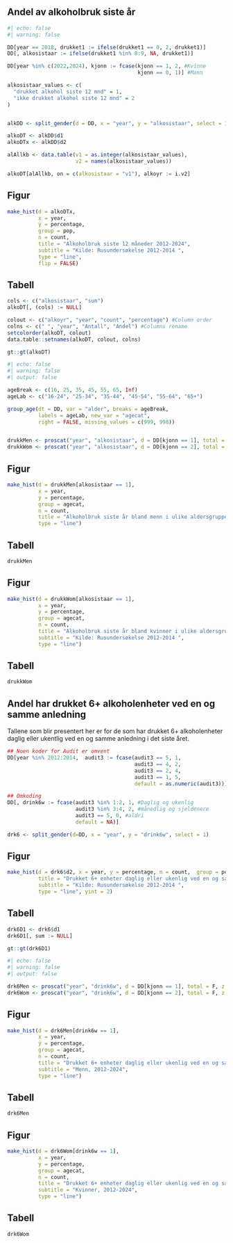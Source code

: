 
## Andel av alkoholbruk siste år 

```r
#| echo: false
#| warning: false

DD[year == 2018, drukket1 := ifelse(drukket1 == 0, 2, drukket1)]
DD[, alkosistaar := ifelse(drukket1 %in% 8:9, NA, drukket1)]

DD[year %in% c(2022,2024), kjonn := fcase(kjonn == 1, 2, #Kvinne
                                          kjonn == 0, 1)] #Mann

alkosistaar_values <- c(
  "drukket alkohol siste 12 mnd" = 1,
  "ikke drukket alkohol siste 12 mnd" = 2
)


alkDD <- split_gender(d = DD, x = "year", y = "alkosistaar", select = 1)

alkoDT <- alkDD$d1 
alkoDTx <- alkDD$d2 

alAllkb <- data.table(v1 = as.integer(alkosistaar_values),
                      v2 = names(alkosistaar_values))

alkoDT[alAllkb, on = c(alkosistaar = "v1"), alkoyr := i.v2]

```

::: {.panel-tabset}
## Figur
```r

make_hist(d = alkoDTx,
          x = year,
          y = percentage,
          group = pop,
          n = count,
          title = "Alkoholbruk siste 12 måneder 2012-2024",
          subtitle = "Kilde: Rusundersøkelse 2012-2014 ",
          type = "line",
          flip = FALSE)
```

## Tabell

```r
cols <- c("alkosistaar", "sum")
alkoDT[, (cols) := NULL]

colout <- c("alkoyr", "year", "count", "percentage") #Column order
colns <- c(" ", "year", "Antall", "Andel") #Columns rename
setcolorder(alkoDT, colout)
data.table::setnames(alkoDT, colout, colns)

gt::gt(alkoDT)

```
:::


<!-- Alkoholbruk siste år bland menn i ulike aldersgrupper, 2012-2024 -->

```r
#| echo: false
#| warning: false
#| output: false

ageBreak <- c(16, 25, 35, 45, 55, 65, Inf)
ageLab <- c("16-24", "25-34", "35-44", "45-54", "55-64", "65+")

group_age(dt = DD, var = "alder", breaks = ageBreak,
          labels = ageLab, new_var = "agecat",
          right = FALSE, missing_values = c(999, 998))


drukkMen <- proscat("year", "alkosistaar", d = DD[kjonn == 1], total = F, z = "agecat")
drukkWom <- proscat("year", "alkosistaar", d = DD[kjonn == 2], total = F, z = "agecat")

```

::: {.panel-tabset}

## Figur
```r
make_hist(d = drukkMen[alkosistaar == 1],
          x = year,
          y = percentage,
          group = agecat,
          n = count,
          title = "Alkoholbruk siste år bland menn i ulike aldersgrupper, 2012- 2024",
          type = "line")

```
## Tabell

```r
drukkMen
```

:::

<!-- For kvinner -->

::: {.panel-tabset}

## Figur
```r
make_hist(d = drukkWom[alkosistaar == 1],
          x = year,
          y = percentage,
          group = agecat,
          n = count,
          title = "Alkoholbruk siste år bland kvinner i ulike aldersgrupper, 2012- 2024",
          subtitle = "Kilde: Rusundersøkelse 2012-2014 ",
          type = "line")

```
## Tabell

```r
drukkWom
```
:::


## Andel har drukket 6+ alkoholenheter ved en og samme anledning

Tallene som blir presentert her er for de som har drukket 6+ alkoholenheter
daglig eller ukentlig ved en og samme anledning i det siste året.

```r
## Noen koder for Audit er omvent
DD[year %in% 2012:2014,  audit3 := fcase(audit3 == 5, 1,
                                         audit3 == 4, 2,
                                         audit3 == 2, 4,
                                         audit3 == 1, 5,
                                         default = as.numeric(audit3))]

## Omkoding
DD[, drink6w := fcase(audit3 %in% 1:2, 1, #Daglig og ukenlig
                      audit3 %in% 3:4, 2, #månedlig og sjeldenere
                      audit3 == 5, 0, #aldri
                      default = NA)]

drk6 <- split_gender(d=DD, x = "year", y = "drink6w", select = 1)

```


::: {.panel-tabset}

## Figur

```r

make_hist(d = drk6$d2, x = year, y = percentage, n = count,  group = pop,
          title = "Drukket 6+ enheter daglig eller ukenlig ved en og samme anledning siste år",
          subtitle = "Kilde: Rusundersøkelse 2012-2014 ",
          type = "line", yint = 2)
```

## Tabell

```r

drk6D1 <- drk6$d1
drk6D1[, sum := NULL]

gt::gt(drk6D1)
```

:::

<!-- Drukket 6+ alder og kjønn -->

```r
#| echo: false
#| warning: false
#| output: false

drk6Men <- proscat("year", "drink6w", d = DD[kjonn == 1], total = F, z = "agecat")
drk6Wom <- proscat("year", "drink6w", d = DD[kjonn == 2], total = F, z = "agecat")

```

::: {.panel-tabset}

## Figur
```r
make_hist(d = drk6Men[drink6w == 1],
          x = year,
          y = percentage,
          group = agecat,
          n = count,
          title = "Drukket 6+ enheter daglig eller ukenlig ved en og samme anledning siste år",
          subtitle = "Menn, 2012-2024",
          type = "line")

```
## Tabell

```r
drk6Men
```

:::

<!-- For kvinner -->

::: {.panel-tabset}

## Figur
```r
make_hist(d = drk6Wom[drink6w == 1],
          x = year,
          y = percentage,
          group = agecat,
          n = count,
          title = "Drukket 6+ enheter daglig eller ukenlig ved en og samme anledning siste år",
          subtitle = "Kvinner, 2012-2024",
          type = "line")

```
## Tabell

```r
drk6Wom
```
:::

